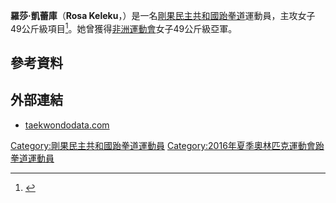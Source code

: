 {{Infobox sportsperson
| name           = 羅莎·凱蕾庫<br />''Rosa Keleku''
| image          = 
| caption        = 
| birth_name     = 
| fullname       = 
| nickname       = 
| nationality    = 
| residence      = 
| birth_date     = {{Birth date and age|1995|1|16|df=yes}}
| birth_place    = [[剛果民主共和國|剛果民主共和國]][[金夏沙|-{zh-cn:金沙萨;zh-hk:金沙薩;zh-tw:金夏沙;zh-sg:金沙萨;}-]]
| death_date     = 
| death_place    = 
| height         = 
| weight         = 
| website        = 
| country        = {{COD}}
| sport          = [[跆拳道|跆拳道]]
| event          = 女子49公斤級
| olympics       = 
| show-medals    = yes
| medaltemplates = 
{{MedalSport | 女子[[跆拳道|跆拳道]] }}
{{MedalCountry | {{COD}} }}
{{MedalCompetition | [[非洲運動會|非洲運動會]] }}
{{MedalSilver| [[2015年非洲運動會|2015年 布拉薩]] | 女子49公斤級 }}
{{MedalCompetition | [[非洲跆拳道錦標賽|非洲跆拳道錦標賽]] }}
{{MedalSilver| [[2012年非洲跆拳道錦標賽|2012年 安塔那那利佛]] | 女子49公斤級 }}
{{MedalSilver| [[2014年非洲跆拳道錦標賽|2014年 突尼斯市]] | 女子49公斤級 }}
}}
'''羅莎·凱蕾庫'''（'''Rosa Keleku'''，{{bd|1995年|1月16日|catIdx=Keleku, Rosa}}）是一名[[剛果民主共和國|剛果民主共和國]][[跆拳道|跆拳道]]運動員，主攻女子49公斤級項目<ref>{{cite web |url=http://www.taekwondodata.com/rosa-keleku-lukusa.ajtf.html |title=Rosa Keleku |publisher=taekwondodata.com |date=2016-05-06 |accessdate=2016-05-06 |archive-date=2021-01-26 |archive-url=https://web.archive.org/web/20210126062042/http://www.taekwondodata.com/rosa-keleku-lukusa.ajtf.html |dead-url=no }}</ref>。她曾獲得[[2015年非洲運動會|非洲運動會]]女子49公斤級亞軍。

== 參考資料 ==
{{Reflist}}

== 外部連結 ==
* [http://www.taekwondodata.com/rosa-keleku-lukusa.ajtf.html taekwondodata.com] {{Wayback|url=http://www.taekwondodata.com/rosa-keleku-lukusa.ajtf.html |date=20210126062042 }}

{{Democratic Republic of the Congo-stub}}

{{DEFAULTSORT:Keleku, Rosa}}
[[Category:剛果民主共和國跆拳道運動員|Category:剛果民主共和國跆拳道運動員]]
[[Category:2016年夏季奧林匹克運動會跆拳道運動員|Category:2016年夏季奧林匹克運動會跆拳道運動員]]